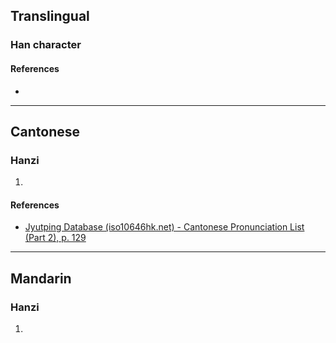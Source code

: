 {{character info}}
==Translingual==

===Han character===
{{Han char|rn=75|rad=木|as=08|sn=12|four=|canj=DYIB|ids=⿰木育}}

====References====
* {{Han ref|kx=0533.050|dkj=14944|hdz=21238.010|uh=68DB|ud=26843}}

----

==Cantonese==

===Hanzi===
{{yue-hanzi|jyut=[[juk6]]|y=yuk6}}

# {{rfdef|yue|sort=木08}}

====References====
* [http://www.iso10646hk.net/jp/document/download.jsp Jyutping Database (iso10646hk.net) - Cantonese Pronunciation List (Part 2), p. 129]

----

==Mandarin==

===Hanzi===
{{cmn-hanzi|pin=[[yù]] ([[yu4]])|wg=yü<sup>4</sup>}}

# {{rfdef|cmn|sort=木08}}